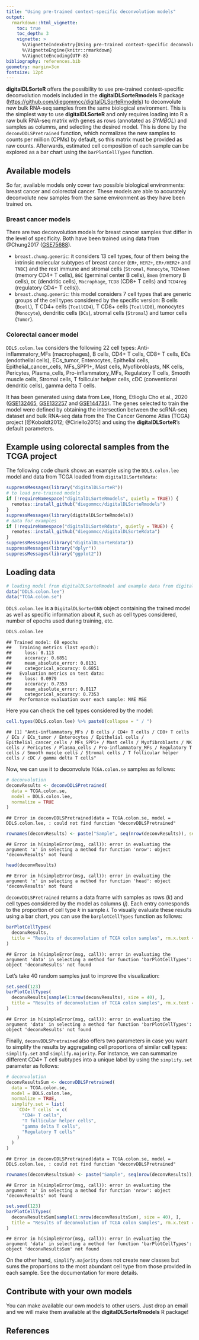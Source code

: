 ```yaml
---
title: "Using pre-trained context-specific deconvolution models"
output: 
  rmarkdown::html_vignette:
    toc: true
    toc_depth: 3
    vignette: >
      %\VignetteIndexEntry{Using pre-trained context-specific deconvolution models}
      %\VignetteEngine{knitr::rmarkdown}
      %\VignetteEncoding{UTF-8}
bibliography: references.bib
geometry: margin=3cm
fontsize: 12pt
---
```




**digitalDLSorteR** offers the possibility to use pre-trained context-specific deconvolution models included in the **digitalDLSorteRmodels** R package (<https://github.com/diegommcc/digitalDLSorteRmodels>) to deconvolute new bulk RNA-seq samples from the same biological environment. This is the simplest way to use **digitalDLSorteR** and only requires loading into R a raw bulk RNA-seq matrix with genes as rows (annotated as _SYMBOL_) and samples as columns, and selecting the desired model. This is done by the `deconvDDLSPretrained` function, which normalizes the new samples to counts per million (CPMs) by default, so this matrix must be provided as raw counts. Afterwards, estimated cell composition of each sample can be explored as a bar chart using the `barPlotCellTypes` function.

<!-- ```{r workflow, fig.cap = "**Workflow to use pre-trained models**", echo = FALSE} -->
<!-- knitr::include_graphics("workflow_pretrained_models.png") -->
<!-- ``` -->

<!-- ![(#fig:workflow) Workflow to use pre-trained models](workflow_pretrained_models.png) -->

## Available models

So far, available models only cover two possible biological environments: breast cancer and colorectal cancer. These models are able to accurately deconvolute new samples from the same environment as they have been trained on. 

### Breast cancer models

There are two deconvolution models for breast cancer samples that differ in the level of specificity. Both have been trained using data from @Chung2017 ([GSE75688](https://www.ncbi.nlm.nih.gov/geo/query/acc.cgi?acc=GSE75688)).

* `breast.chung.generic`: it considers 13 cell types, four of them being the intrinsic molecular subtypes of breast cancer (`ER+`, `HER2+`, `ER+/HER2+` and `TNBC`) and the rest immune and stromal cells (`Stromal`, `Monocyte`, `TCD4mem` (memory CD4+ T cells), `BGC` (germinal center B cells), `Bmem` (memory B cells), `DC` (dendritic cells), `Macrophage`, `TCD8` (CD8+ T cells) and `TCD4reg` (regulatory CD4+ T cells)).
* `breast.chung.generic`: this model considers 7 cell types that are generic groups of the cell types considered by the specific version: B cells (`Bcell`), T CD4+ cells (`TcellCD4`), T CD8+ cells (`TcellCD8`), monocytes (`Monocyte`), dendritic cells (`DCs`), stromal cells (`Stromal`) and tumor cells (`Tumor`).

### Colorectal cancer model

`DDLS.colon.lee` considers the following 22 cell types: Anti-inflammatory_MFs (macrophages), B cells, CD4+ T cells, CD8+ T cells, ECs (endothelial cells), ECs_tumor, Enterocytes, Epithelial cells, Epithelial_cancer_cells, MFs_SPP1+, Mast cells, Myofibroblasts, NK cells, Pericytes, Plasma_cells, Pro-inflammatory_MFs, Regulatory T cells, Smooth muscle cells, Stromal cells, T follicular helper cells, cDC (conventional dendritic cells), gamma delta T cells.

It has been generated using data from Lee, Hong, Etlioglu Cho et al., 2020 ([GSE132465](https://www.ncbi.nlm.nih.gov/geo/query/acc.cgi?acc=GSE132465), [GSE132257](https://www.ncbi.nlm.nih.gov/geo/query/acc.cgi?acc=GSE132257) and [GSE144735](https://www.ncbi.nlm.nih.gov/geo/query/acc.cgi?acc=GSE144735)). The genes selected to train the model were defined by obtaining the intersection between the scRNA-seq dataset and bulk RNA-seq data from the The Cancer Genome Atlas (TCGA) project [@Koboldt2012; @Ciriello2015] and using the **digitalDLSorteR**'s default parameters.

## Example using colorectal samples from the TCGA project

The following code chunk shows an example using the `DDLS.colon.lee` model and data from TCGA loaded from `digitalDLSorteRdata`:


```r
suppressMessages(library("digitalDLSorteR"))
# to load pre-trained models
if (!requireNamespace("digitalDLSorteRmodels", quietly = TRUE)) {
  remotes::install_github("diegommcc/digitalDLSorteRmodels")
}
suppressMessages(library(digitalDLSorteRmodels))
# data for examples
if (!requireNamespace("digitalDLSorteRdata", quietly = TRUE)) {
  remotes::install_github("diegommcc/digitalDLSorteRdata")
}
suppressMessages(library("digitalDLSorteRdata"))
suppressMessages(library("dplyr"))
suppressMessages(library("ggplot2"))
```

## Loading data


```r
# loading model from digitalDLSorteRmodel and example data from digitalDLSorteRdata
data("DDLS.colon.lee")
data("TCGA.colon.se")
```

`DDLS.colon.lee` is a `DigitalDLSorterDNN` object containing the trained model as well as specific information about it, such as cell types considered, number of epochs used during training, etc. 


```r
DDLS.colon.lee
```

```
## Trained model: 60 epochs
##   Training metrics (last epoch):
##     loss: 0.113
##     accuracy: 0.6851
##     mean_absolute_error: 0.0131
##     categorical_accuracy: 0.6851
##   Evaluation metrics on test data:
##     loss: 0.0979
##     accuracy: 0.7353
##     mean_absolute_error: 0.0117
##     categorical_accuracy: 0.7353
##   Performance evaluation over each sample: MAE MSE
```

Here you can check the cell types considered by the model: 


```r
cell.types(DDLS.colon.lee) %>% paste0(collapse = " / ")
```

```
## [1] "Anti-inflammatory_MFs / B cells / CD4+ T cells / CD8+ T cells / ECs / ECs_tumor / Enterocytes / Epithelial cells / Epithelial_cancer_cells / MFs_SPP1+ / Mast cells / Myofibroblasts / NK cells / Pericytes / Plasma_cells / Pro-inflammatory_MFs / Regulatory T cells / Smooth muscle cells / Stromal cells / T follicular helper cells / cDC / gamma delta T cells"
```

Now, we can use it to deconvolute `TCGA.colon.se` samples as follows:


```r
# deconvolution
deconvResults <- deconvDDLSPretrained(
  data = TCGA.colon.se,
  model = DDLS.colon.lee,
  normalize = TRUE
)
```

```
## Error in deconvDDLSPretrained(data = TCGA.colon.se, model = DDLS.colon.lee, : could not find function "deconvDDLSPretrained"
```

```r
rownames(deconvResults) <- paste("Sample", seq(nrow(deconvResults)), sep = "_")
```

```
## Error in h(simpleError(msg, call)): error in evaluating the argument 'x' in selecting a method for function 'nrow': object 'deconvResults' not found
```

```r
head(deconvResults)
```

```
## Error in h(simpleError(msg, call)): error in evaluating the argument 'x' in selecting a method for function 'head': object 'deconvResults' not found
```

`deconvDDLSPretrained` returns a data frame with samples as rows ($k$) and cell types considered by the model as columns ($j$). Each entry corresponds to the proportion of cell type $k$ in sample $i$. To visually evaluate these results using a bar chart, you can use the `barplotCellTypes` function as follows:


```r
barPlotCellTypes(
  deconvResults, 
  title = "Results of deconvolution of TCGA colon samples", rm.x.text = T
)
```

```
## Error in h(simpleError(msg, call)): error in evaluating the argument 'data' in selecting a method for function 'barPlotCellTypes': object 'deconvResults' not found
```

Let's take 40 random samples just to improve the visualization: 


```r
set.seed(123)
barPlotCellTypes(
  deconvResults[sample(1:nrow(deconvResults), size = 40), ], 
  title = "Results of deconvolution of TCGA colon samples", rm.x.text = T
)
```

```
## Error in h(simpleError(msg, call)): error in evaluating the argument 'data' in selecting a method for function 'barPlotCellTypes': object 'deconvResults' not found
```

Finally, `deconvDDLSPretrained` also offers two parameters in case you want to simplify the results by aggregating cell proportions of similar cell types: `simplify.set` and `simplify.majority`. For instance, we can summarize different CD4+ T cell subtypes into a unique label by using the `simplify.set` parameter as follows:


```r
# deconvolution
deconvResultsSum <- deconvDDLSPretrained(
  data = TCGA.colon.se,
  model = DDLS.colon.lee,
  normalize = TRUE,
  simplify.set = list(
    `CD4+ T cells` = c(
      "CD4+ T cells", 
      "T follicular helper cells", 
      "gamma delta T cells", 
      "Regulatory T cells"
    )
  )
)
```

```
## Error in deconvDDLSPretrained(data = TCGA.colon.se, model = DDLS.colon.lee, : could not find function "deconvDDLSPretrained"
```

```r
rownames(deconvResultsSum) <- paste("Sample", seq(nrow(deconvResults)), sep = "_")
```

```
## Error in h(simpleError(msg, call)): error in evaluating the argument 'x' in selecting a method for function 'nrow': object 'deconvResults' not found
```

```r
set.seed(123)
barPlotCellTypes(
  deconvResultsSum[sample(1:nrow(deconvResultsSum), size = 40), ], 
  title = "Results of deconvolution of TCGA colon samples", rm.x.text = T
)
```

```
## Error in h(simpleError(msg, call)): error in evaluating the argument 'data' in selecting a method for function 'barPlotCellTypes': object 'deconvResultsSum' not found
```

On the other hand, `simplify.majority` does not create new classes but sums the proportions to the most abundant cell type from those provided in each sample. See the documentation for more details.

## Contribute with your own models

You can make available our own models to other users. Just drop an email and we will make them available at the **digitalDLSorteRmodels** R package!

## References

<!-- ## Session info {.unnumbered} -->

<!-- ```{r sessionInfo, echo=FALSE} -->
<!-- sessionInfo() -->
<!-- ``` -->

